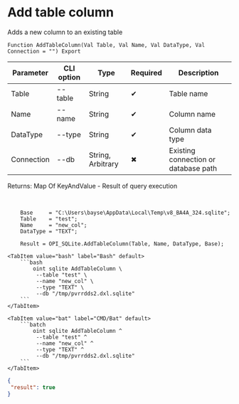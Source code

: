 ﻿---
sidebar_position: 3
description: Add table column and other functions to work with SQLite in the Open Integration Package, a free open-source integration library for 1C:Enterprise 8, OneScript and CLI
keywords: [1C, 1С, 1С:Enterprise, 1С:Enterprise 8.3, API, Integration, Services, Exchange, OneScript, CLI, SQLite]
---


# Add table column
 Adds a new column to an existing table



`Function AddTableColumn(Val Table, Val Name, Val DataType, Val Connection = "") Export`

  | Parameter | CLI option | Type | Required | Description |
  |-|-|-|-|-|
  | Table | --table | String | &#x2714; | Table name |
  | Name | --name | String | &#x2714; | Column name |
  | DataType | --type | String | &#x2714; | Column data type |
  | Connection | --db | String, Arbitrary | &#x2716; | Existing connection or database path |

  
  Returns:  Map Of KeyAndValue - Result of query execution

<br/>




```bsl title="1C:Enterprise/OneScript code example"
    Base     = "C:\Users\bayse\AppData\Local\Temp\v8_BA4A_324.sqlite";
    Table    = "test";
    Name     = "new_col";
    DataType = "TEXT";

    Result = OPI_SQLite.AddTableColumn(Table, Name, DataType, Base);
```
 

 <Tabs>
  
    <TabItem value="bash" label="Bash" default>
        ```bash
            oint sqlite AddTableColumn \
             --table "test" \
             --name "new_col" \
             --type "TEXT" \
             --db "/tmp/pvrrdds2.dxl.sqlite"
        ```
    </TabItem>
  
    <TabItem value="bat" label="CMD/Bat" default>
        ```batch
            oint sqlite AddTableColumn ^
             --table "test" ^
             --name "new_col" ^
             --type "TEXT" ^
             --db "/tmp/pvrrdds2.dxl.sqlite"
        ```
    </TabItem>
</Tabs>


```json title="Result"
{
 "result": true
}
```
